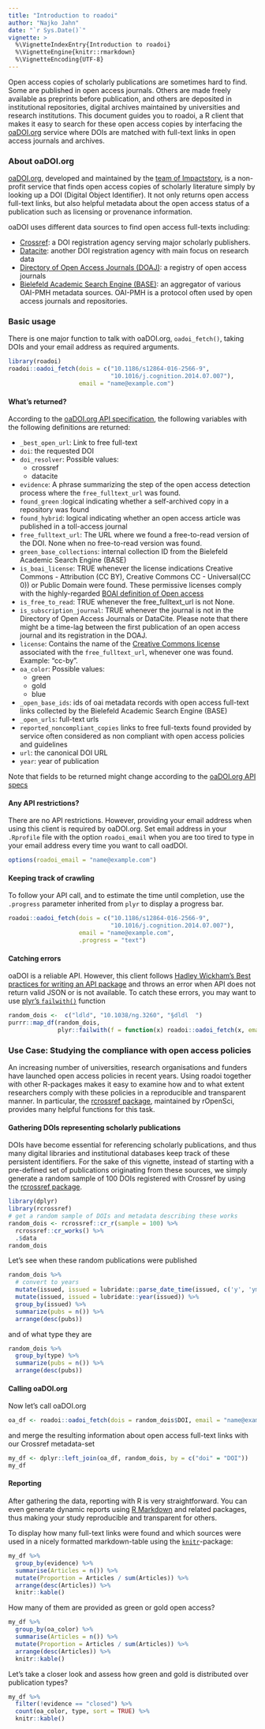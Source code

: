 ```yaml
---
title: "Introduction to roadoi"
author: "Najko Jahn"
date: "`r Sys.Date()`"
vignette: >
  %\VignetteIndexEntry{Introduction to roadoi}
  %\VignetteEngine{knitr::rmarkdown}
  %\VignetteEncoding{UTF-8}
---
```


Open access copies of scholarly publications are sometimes hard to find. Some are published in open access journals. Others are made freely available as preprints before publication, and others are deposited in institutional repositories, digital archives maintained by universities and research institutions. This document guides you to roadoi, a R client that makes it easy to search for these open access copies by interfacing the [oaDOI.org](https://oadoi.org/) service where DOIs are matched with full-text links in open access journals and archives.

### About oaDOI.org

[oaDOI.org](https://oadoi.org/), developed and maintained by the [team of Impactstory](https://oadoi.org/team), is a non-profit service that finds open access copies of scholarly literature simply by looking up a DOI (Digital Object Identifier). It not only returns open access full-text links, but also helpful metadata about the open access status of a publication such as licensing or provenance information.

oaDOI uses different data sources to find open access full-texts including:

- [Crossref](http://www.crossref.org/): a DOI registration agency serving major scholarly publishers.
- [Datacite](https://www.datacite.org/): another DOI registration agency with main focus on research data
- [Directory of Open Access Journals (DOAJ)](https://doaj.org/): a registry of open access journals
- [Bielefeld Academic Search Engine (BASE)](https://www.base-search.net/): an aggregator of various OAI-PMH metadata sources. OAI-PMH is a protocol often used by open access journals and repositories.

### Basic usage

There is one major function to talk with oaDOI.org, `oadoi_fetch()`, taking DOIs and your email address as required arguments.

```r
library(roadoi)
roadoi::oadoi_fetch(dois = c("10.1186/s12864-016-2566-9",
                             "10.1016/j.cognition.2014.07.007"), 
                    email = "name@example.com")
```

#### What's returned?

According to the [oaDOI.org API specification](https://oadoi.org/api), the following variables with the following definitions are returned:

* `_best_open_url`: Link to free full-text
* `doi`: the requested DOI
* `doi_resolver`: Possible values:
    + crossref
    + datacite
* `evidence`: A phrase summarizing the step of the open access detection process where the `free_fulltext_url` was found.
* `found_green` :logical indicating whether a self-archived copy in a repository was found
* `found_hybrid`: logical indicating whether an open access
 article was published in a toll-access journal
* `free_fulltext_url`: The URL where we found a free-to-read version of the DOI. None when no free-to-read version was found.
* `green_base_collections`: internal collection ID from the
 Bielefeld Academic Search Engine (BASE)
* `is_boai_license`: TRUE whenever the license indications Creative Commons - Attribution (CC BY), Creative Commons  CC - Universal(CC 0)) or Public Domain were found. These permissive licenses comply with the highly-regarded [BOAI definition of Open access](http://www.budapestopenaccessinitiative.org/)
* `is_free_to_read`: TRUE whenever the free_fulltext_url is not None.
* `is_subscription_journal`: TRUE whenever the journal is not in the Directory of Open Access Journals or DataCite. Please note that there might be a time-lag between the first publication of an open access journal and its registration in the DOAJ.
* `license`: Contains the name of the [Creative Commons license](https://creativecommons.org/) associated with the `free_fulltext_url`, whenever one was found. Example: "cc-by".
* `oa_color`: Possible values:
    + green
    + gold
    + blue
* `_open_base_ids`: ids of oai metadata records with open access
 full-text links collected by the Bielefeld Academic Search Engine (BASE) 
* `_open_urls`: full-text urls
* `reported_noncompliant_copies` links to free full-texts found provided by service often considered as non  compliant with open access policies and guidelines
* `url`: the canonical DOI URL
* `year`: year of publication

Note that fields to be returned might change according to the [oaDOI.org API specs](https://oadoi.org/api)

#### Any API restrictions?

There are no API restrictions. However, providing your email address when using this client is required by oaDOI.org. Set email address in your `.Rprofile` file with the option `roadoi_email` when you are too tired to type in your email address every time you want to call oadDOI.

```r
options(roadoi_email = "name@example.com")
```

#### Keeping track of crawling

To follow your API call, and to estimate the time until completion, use the `.progress` parameter inherited from `plyr` to display a progress bar.

```r
roadoi::oadoi_fetch(dois = c("10.1186/s12864-016-2566-9",
                             "10.1016/j.cognition.2014.07.007"), 
                    email = "name@example.com", 
                    .progress = "text")
```

#### Catching errors

oaDOI is a reliable API. However, this client follows [Hadley Wickham's Best practices for writing an API package](https://cran.r-project.org/web/packages/httr/vignettes/api-packages.html) and throws an error when API does not return valid JSON or is not available. To catch these errors, you may want to use [plyr's `failwith()`](https://www.rdocumentation.org/packages/plyr/versions/1.8.4/topics/failwith) function

```r
random_dois <-  c("ldld", "10.1038/ng.3260", "§dldl  ")
purrr::map_df(random_dois, 
              plyr::failwith(f = function(x) roadoi::oadoi_fetch(x, email ="name@example.com")))
```

### Use Case: Studying the compliance with open access policies

An increasing number of universities, research organisations and funders have launched open access policies in recent years. Using roadoi together with other R-packages makes it easy to examine how and to what extent researchers comply with these policies in a reproducible and transparent manner. In particular, the [rcrossref package](https://github.com/ropensci/rcrossref), maintained by rOpenSci, provides many helpful functions for this task.

#### Gathering DOIs representing scholarly publications

DOIs have become essential for referencing scholarly publications, and thus many digital libraries and institutional databases keep track of these persistent identifiers. For the sake of this vignette, instead of starting with a pre-defined set of publications originating from these sources, we simply generate a random sample of 100 DOIs registered with Crossref by using the [rcrossref package](https://github.com/ropensci/rcrossref).

```r
library(dplyr)
library(rcrossref)
# get a random sample of DOIs and metadata describing these works
random_dois <- rcrossref::cr_r(sample = 100) %>%
  rcrossref::cr_works() %>%
  .$data
random_dois
```

Let's see when these random publications were published

```r
random_dois %>%
  # convert to years
  mutate(issued, issued = lubridate::parse_date_time(issued, c('y', 'ymd', 'ym'))) %>%
  mutate(issued, issued = lubridate::year(issued)) %>%
  group_by(issued) %>%
  summarize(pubs = n()) %>%
  arrange(desc(pubs))
```

and of what type they are

```r
random_dois %>%
  group_by(type) %>%
  summarize(pubs = n()) %>%
  arrange(desc(pubs))
```

#### Calling oaDOI.org

Now let's call oaDOI.org

```r
oa_df <- roadoi::oadoi_fetch(dois = random_dois$DOI, email = "name@example.com")
```

and merge the resulting information about open access full-text links with our Crossref metadata-set

```r
my_df <- dplyr::left_join(oa_df, random_dois, by = c("doi" = "DOI"))
my_df
```

#### Reporting

After gathering the data, reporting with R is very straightforward. You can even generate dynamic reports using [R Markdown](http://rmarkdown.rstudio.com/) and related packages, thus making your study reproducible and transparent for others.

To display how many full-text links were found and which sources were used in a nicely formatted markdown-table using the [`knitr`](https://yihui.name/knitr/)-package:

```r
my_df %>%
  group_by(evidence) %>%
  summarise(Articles = n()) %>%
  mutate(Proportion = Articles / sum(Articles)) %>%
  arrange(desc(Articles)) %>%
  knitr::kable()
```

How many of them are provided as green or gold open access?

```r
my_df %>%
  group_by(oa_color) %>%
  summarise(Articles = n()) %>%
  mutate(Proportion = Articles / sum(Articles)) %>%
  arrange(desc(Articles)) %>%
  knitr::kable()
```

Let's take a closer look and assess how green and gold is distributed over publication types?

```r
my_df %>%
  filter(!evidence == "closed") %>% 
  count(oa_color, type, sort = TRUE) %>% 
  knitr::kable()
```

